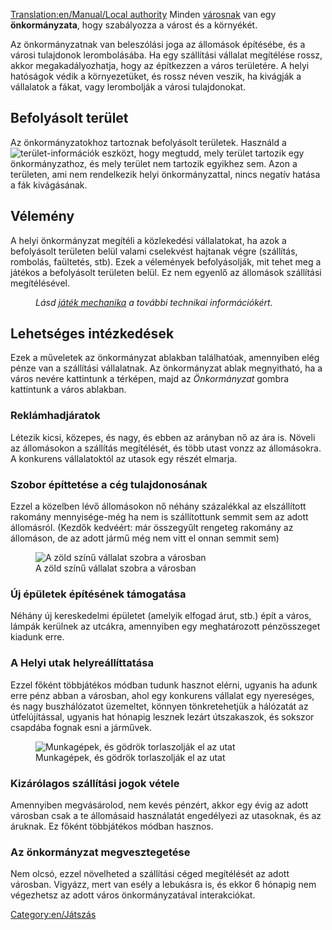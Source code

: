 [[Translation:en/Manual/Local authority]]
Minden [[en/Hu/Város|városnak]] van egy '''önkormányzata''', hogy szabályozza a várost és a környékét.  

Az önkormányzatnak van beleszólási joga az állomások építésébe, és a városi tulajdonok lerombolásába. Ha egy szállítási vállalat megítélése rossz, akkor megakadályozhatja, hogy az építkezzen a város területére. A helyi hatóságok védik a környezetüket, és rossz néven veszik, ha kivágják a vállalatok a fákat, vagy lerombolják a városi tulajdonokat.

==Befolyásolt terület==
Az önkormányzatokhoz tartoznak befolyásolt területek. Használd a [[File:en/Manual/Manual html 51cda05b.png|terület-információk]] eszközt, hogy megtudd, mely terület tartozik egy önkormányzathoz, és mely terület nem tartozik egyikhez sem. Azon a területen, ami nem rendelkezik helyi önkormányzattal, nincs negatív hatása a fák kivágásának.

==Vélemény==
A helyi önkormányzat megítéli a közlekedési vállalatokat, ha azok a befolyásolt területen belül valami cselekvést hajtanak végre (szállítás, rombolás, faültetés, stb). Ezek a vélemények befolyásolják, mit tehet meg a játékos a befolyásolt területen belül. Ez nem egyenlő az állomások szállítási megítélésével.
:''Lásd [[en/Játék mechanika#onkormanyzat-megitelese|játék mechanika]] a további technikai információkért.''

==Lehetséges intézkedések==
Ezek a műveletek az önkormányzat ablakban találhatóak, amennyiben elég pénze van a szállítási vállalatnak. Az önkormányzat ablak megnyitható, ha a város nevére kattintunk a térképen, majd az ''Önkormányzat'' gombra kattintunk a város ablakban.

===Reklámhadjáratok===
Létezik kicsi, közepes, és nagy, és ebben az arányban nő az ára is. Növeli az állomásokon a szállítás megítélését, és több utast vonzz az állomásokra. A konkurens vállalatoktól az utasok egy részét elmarja.

===Szobor építtetése a cég tulajdonosának===
Ezzel a közelben lévő állomásokon nő néhány százalékkal az elszállított rakomány mennyisége-még ha nem is szállítottunk semmit sem az adott állomásról. (Kezdők kedvéért: már összegyűlt rengeteg rakomány az állomáson, de az adott jármű még nem vitt el onnan semmit sem)

[[File:hu/Manual/Varos-10.png|center|frame|A zöld színű vállalat szobra a városban]]

===Új épületek építésének támogatása===
Néhány új kereskedelmi épületet (amelyik elfogad árut, stb.) épít a város, lámpák kerülnek az utcákra, amennyiben egy meghatározott pénzösszeget kiadunk erre.

===A Helyi utak helyreállíttatása===
Ezzel főként többjátékos módban tudunk hasznot elérni, ugyanis ha adunk erre pénz abban a városban, ahol egy konkurens vállalat egy nyereséges, és nagy buszhálózatot üzemeltet, könnyen tönkretehetjük a hálózatát az útfelújítással, ugyanis hat hónapig lesznek lezárt útszakaszok, és sokszor csapdába fognak esni a járművek.

[[File:hu/Manual/Varos-9.png|center|frame|Munkagépek, és gödrök torlaszolják el az utat]]

===Kizárólagos szállítási jogok vétele===
Amennyiben megvásárolod, nem kevés pénzért, akkor egy évig az adott városban csak a te állomásaid használatát engedélyezi az utasoknak, és az áruknak. Ez főként többjátékos módban hasznos. 

===Az önkormányzat megvesztegetése===
Nem olcsó, ezzel növelheted a szállítási céged megítélését az adott városban. Vigyázz, mert van esély a lebukásra is, és ekkor 6 hónapig nem végezhetsz az adott város önkormányzatával interakciókat.

[[Category:en/Játszás]]